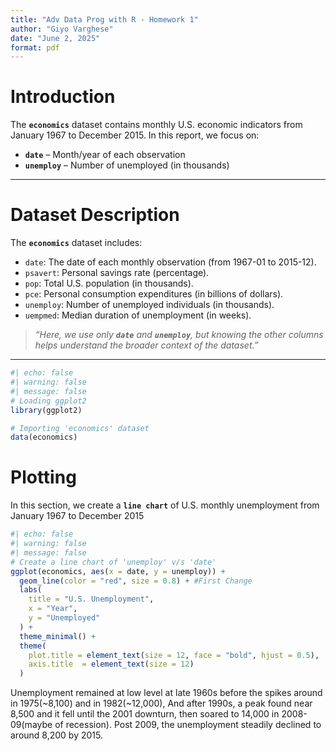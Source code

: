 ```yaml
---
title: "Adv Data Prog with R - Homework 1"
author: "Giyo Varghese"
date: "June 2, 2025"
format: pdf
---
```


# Introduction

The **`economics`** dataset contains monthly U.S. economic indicators from January 1967 to December 2015. In this report, we focus on:

- **`date`** – Month/year of each observation  
- **`unemploy`** – Number of unemployed (in thousands)  

---

# Dataset Description

The **`economics`** dataset includes:

- `date`: The date of each monthly observation (from 1967-01 to 2015-12).  
- `psavert`: Personal savings rate (percentage).  
- `pop`: Total U.S. population (in thousands).  
- `pce`: Personal consumption expenditures (in billions of dollars).  
- `unemploy`: Number of unemployed individuals (in thousands).  
- `uempmed`: Median duration of unemployment (in weeks).  

> *“Here, we use only **`date`** and **`unemploy`**, but knowing the other columns helps understand the broader context of the dataset.”*

---


```r
#| echo: false
#| warning: false
#| message: false
# Loading ggplot2
library(ggplot2)

# Importing 'economics' dataset
data(economics)
```

# Plotting

In this section, we create a **`line chart`** of U.S. monthly unemployment from January 1967 to December 2015

```r
#| echo: false
#| warning: false
#| message: false
# Create a line chart of 'unemploy' v/s 'date'
ggplot(economics, aes(x = date, y = unemploy)) +
  geom_line(color = "red", size = 0.8) + #First Change
  labs(
    title = "U.S. Unemployment",
    x = "Year",
    y = "Unemployed"
  ) +
  theme_minimal() +
  theme(
    plot.title = element_text(size = 12, face = "bold", hjust = 0.5),
    axis.title  = element_text(size = 12)
  )

```
Unemployment remained at low level at late 1960s before the spikes around in 1975(~8,100) and in 1982(~12,000), And after 1990s, a peak found near 8,500 and it fell until the 2001 downturn, then soared to 14,000 in 2008-09(maybe of recession). Post 2009, the unemployment steadily declined to around 8,200 by 2015.
